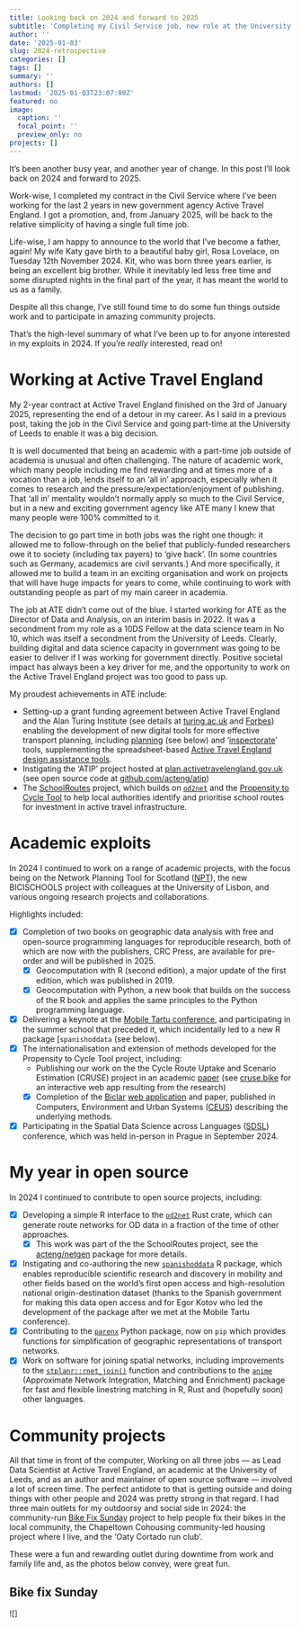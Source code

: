 ```yaml
---
title: Looking back on 2024 and forward to 2025
subtitle: 'Completing my Civil Service job, new role at the University of Leeds and family updates'
author: ''
date: '2025-01-03'
slug: 2024-retrospective
categories: []
tags: []
summary: ''
authors: []
lastmod: '2025-01-03T23:07:00Z'
featured: no
image:
  caption: ''
  focal_point: ''
  preview_only: no
projects: []
---
```


It's been another busy year, and another year of change.
In this post I'll look back on 2024 and forward to 2025.

Work-wise, I completed my contract in the Civil Service where I've been working for the last 2 years in new government agency Active Travel England.
I got a promotion, and, from January 2025, will be back to the relative simplicity of having a single full time job.

Life-wise, I am happy to announce to the world that I've become a father, again!
My wife Katy gave birth to a beautiful baby girl, Rosa Lovelace, on Tuesday 12th November 2024.
Kit, who was born three years earlier, is being an excellent big brother.
While it inevitably led less free time and some disrupted nights in the final part of the year, it has meant the world to us as a family.

Despite all this change, I've still found time to do some fun things outside work and to participate in amazing community projects.

That's the high-level summary of what I've been up to for anyone interested in my exploits in 2024.
If you're *really* interested, read on!

# Working at Active Travel England

My 2-year contract at Active Travel England finished on the 3rd of January 2025, representing the end of a detour in my career.
As I said in a previous post, taking the job in the Civil Service and going part-time at the University of Leeds to enable it was a big decision.

It is well documented that being an academic with a part-time job outside of academia is unusual and often challenging.
The nature of academic work, which many people including me find rewarding and at times more of a vocation than a job, lends itself to an 'all in' approach, especially when it comes to research and the pressure/expectation/enjoyment of publishing.
That 'all in' mentality wouldn't normally apply so much to the Civil Service, but in a new and exciting government agency like ATE many I knew that many people were 100% committed to it.

The decision to go part time in both jobs was the right one though: it allowed me to follow-through on the belief that publicly-funded researchers owe it to society (including tax payers) to 'give back'.
(In some countries such as Germany, academics are civil servants.)
And more specifically, it allowed me to build a team in an exciting organisation and work on projects that will have huge impacts for years to come, while continuing to work with outstanding people as part of my main career in academia.

The job at ATE didn't come out of the blue.
I started working for ATE as the Director of Data and Analysis, on an interim basis in 2022.
It was a secondment from my role as a 10DS Fellow at the data science team in No 10, which was itself a secondment from the University of Leeds.
Clearly, building digital and data science capacity in government was going to be easier to deliver if I was working for government directly.
Positive societal impact has always been a key driver for me, and the opportunity to work on the Active Travel England project was too good to pass up.

My proudest achievements in ATE include:

- Setting-up a grant funding agreement between Active Travel England and the Alan Turing Institute (see details at [turing.ac.uk](https://www.turing.ac.uk/news/alan-turing-institute-brings-data-expertise-nationwide-walking-and-cycling-schemes) and [Forbes](https://www.forbes.com/sites/carltonreid/2023/04/04/active-travel-england-partners-with-alan-turing-institute-to-leverage-data-into-investment/)) enabling the development of new digital tools for more effective transport planning, including [planning](https://plan.activetravelengland.gov.uk) (see below) and '[inspectorate](https://acteng.github.io/inspectorate_tools/)' tools, supplementing the spreadsheet-based [Active Travel England design assistance tools](https://www.gov.uk/government/publications/active-travel-england-design-assistance-tools).
<!-- (Incidentally, this was the first submission that ATE sent to then new government led by Rishi Sunak after the tumultuous and short-lived Liz Truss premiership.) -->
- Instigating the 'ATIP' project hosted at [plan.activetravelengland.gov.uk](https://plan.activetravelengland.gov.uk) (see open source code at [github.com/acteng/atip](https://github.com/acteng/atip))
- The [SchoolRoutes](https://acteng.github.io/netgen/articles/schoolroutes.html) project, which builds on [`od2net`](https://od2net.org) and the [Propensity to Cycle Tool](https://www.pct.bike) to help local authorities identify and prioritise school routes for investment in active travel infrastructure.

# Academic exploits

In 2024 I continued to work on a range of academic projects, with the focus being on the Network Planning Tool for Scotland ([NPT](https://www.npt.scot/)), the new BICISCHOOLS project with colleagues at the University of Lisbon, and various ongoing research projects and collaborations.

Highlights included:

- [x] Completion of two books on geographic data analysis with free and open-source programming languages for reproducible research, both of which are now with the publishers, CRC Press, are available for pre-order and will be published in 2025.
  - [x] Geocomputation with R (second edition), a major update of the first edition, which was published in 2019.
  - [x] Geocomputation with Python, a new book that builds on the success of the R book and applies the same principles to the Python programming language.
- [x] Delivering a keynote at the [Mobile Tartu conference](https://www.robinlovelace.net/post/tartu2024/), and participating in the summer school that preceded it, which incidentally led to a new R package [`spanishoddata` (see below).
- [x] The internationalisation and extension of methods developed for the Propensity to Cycle Tool project, including:
  - Publishing our work on the the Cycle Route Uptake and Scenario Estimation (CRUSE) project in an academic [paper](https://www.robinlovelace.net/publication/lovelace-cycle-2024/) (see [cruse.bike](https://cruse.bike/) for an interactive web app resulting from the research)
  - [x] Completion of the [Biclar](https://www.tmlmobilidade.pt/comunicacao/noticias/biclar-tml-chama-municipios-a-debater-rumo-a-um-futuro-ciclavel/) [web application](https://u-shift.github.io/biclarwww/) and paper, published in Computers, Environment and Urban Systems ([CEUS](https://www.sciencedirect.com/science/article/pii/S0198971522000731)) describing the underlying methods.

- [x] Participating in the Spatial Data Science across Languages ([SDSL](https://spatial-data-science.github.io/2024/)) conference, which was held in-person in Prague in September 2024.

# My year in open source

In 2024 I continued to contribute to open source projects, including:

- [x] Developing a simple R interface to the [`od2net`](https://od2net.org) Rust crate, which can generate route networks for OD data in a fraction of the time of other approaches.
  - [x] This work was part of the the SchoolRoutes project, see the [acteng/netgen](https://acteng.github.io/netgen/) package for more details.
- [x] Instigating and co-authoring the new [`spanishoddata`](https://github.com/ropenspain/spanishoddata) R package, which enables reproducible scientific research and discovery in mobility and other fields based on the world's first open access and high-resolution national origin-destination dataset (thanks to the Spanish government for making this data open access and for Egor Kotov who led the development of the package after we met at the Mobile Tartu conference).
- [x] Contributing to the [`parenx`](https://github.com/anisotropi4/parenx) Python package, now on `pip` which provides functions for simplification of geographic representations of transport networks.
- [x] Work on software for joining spatial networks, including improvements to the [`stplanr::rnet_join()`](https://docs.ropensci.org/stplanr/reference/rnet_join.html) function and contributions to the [`anime`](https://github.com/josiahparry/anime) (Approximate Network Integration, Matching and Enrichment) package for fast and flexible linestring matching in R, Rust and (hopefully soon) other languages.

# Community projects

All that time in front of the computer, 
Working on all three jobs --- as Lead Data Scientist at Active Travel England, an academic at the University of Leeds, and as an author and maintainer of open source software --- involved a lot of screen time.
The perfect antidote to that is getting outside and doing things with other people and 2024 was pretty strong in that regard.
I had three main outlets for my outdoorsy and social side in 2024: the community-run [Bike Fix Sunday](https://bikefs.org/) project to help people fix their bikes in the local community, the Chapeltown Cohousing community-led housing project where I live, and the 'Oaty Cortado run club'.

These were a fun and rewarding outlet during downtime from work and family life and, as the photos below convey, were great fun.

## Bike fix Sunday

![]


<!-- 


# Thoughts on 2025

# References


![](images/paste-2.png)

![](images/paste-3.png) -->